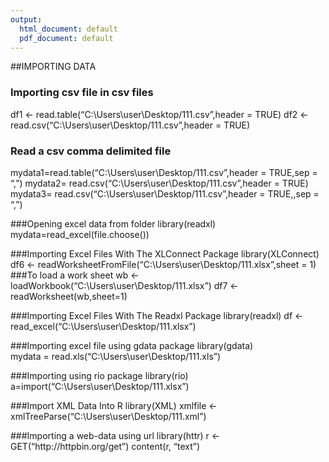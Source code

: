 ---
output:
  html_document: default
  pdf_document: default
---

##IMPORTING DATA

### Importing csv file in csv files
df1 <- read.table("C:\\Users\\user\\Desktop/111.csv",header = TRUE)
df2 <- read.csv("C:\\Users\\user\\Desktop/111.csv",header = TRUE)

### Read a csv comma delimited file
mydata1=read.table("C:\\Users\\user\\Desktop/111.csv",header = TRUE,sep = ",")
mydata2= read.csv("C:\\Users\\user\\Desktop/111.csv",header = TRUE)
mydata3= read.csv("C:\\Users\\user\\Desktop/111.csv",header = TRUE,,sep = ",")



###Opening excel data from folder
library(readxl)
mydata=read_excel(file.choose())


###Importing Excel Files With The XLConnect Package
library(XLConnect)
df6 <- readWorksheetFromFile("C:\\Users\\user\\Desktop/111.xlsx",sheet = 1)
###To load a work sheet
wb <- loadWorkbook("C:\\Users\\user\\Desktop/111.xlsx")
df7 <- readWorksheet(wb,sheet=1) 


###Importing Excel Files With The Readxl Package
library(readxl)
df <- read_excel("C:\\Users\\user\\Desktop/111.xlsx")


###Importing excel file using gdata package
library(gdata)                   
mydata = read.xls("C:\\Users\\user\\Desktop/111.xls")  


###Importing using rio package
library(rio)
a=import("C:\\Users\\user\\Desktop/111.xlsx")

###Import XML Data Into R
library(XML)
xmlfile <- xmlTreeParse("C:\\Users\\user\\Desktop/111.xml")

###Importing a web-data using url
library(httr)
r <- GET("http://httpbin.org/get")
content(r, "text")


